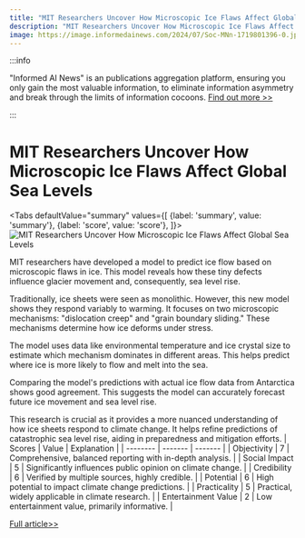 ```yaml
---
title: "MIT Researchers Uncover How Microscopic Ice Flaws Affect Global Sea Levels"
description: "MIT Researchers Uncover How Microscopic Ice Flaws Affect Global Sea Levels"
image: https://image.informedainews.com/2024/07/Soc-MNn-1719801396-0.jpg
---
```



:::info

"Informed AI News" is an publications aggregation platform, ensuring you only gain the most valuable information, to eliminate information asymmetry and break through the limits of information cocoons.  [Find out more >>](/)

:::

# MIT Researchers Uncover How Microscopic Ice Flaws Affect Global Sea Levels


<Tabs
	defaultValue="summary"
	values={[
	{label: 'summary', value: 'summary'},
	{label: 'score', value: 'score'},
]}>
<TabItem value="summary">
<img
  src="https://image.informedainews.com/2024/07/Soc-MNn-1719801396-0.jpg"
  alt="MIT Researchers Uncover How Microscopic Ice Flaws Affect Global Sea Levels"
/>



MIT researchers have developed a model to predict ice flow based on microscopic flaws in ice. This model reveals how these tiny defects influence glacier movement and, consequently, sea level rise.

Traditionally, ice sheets were seen as monolithic. However, this new model shows they respond variably to warming. It focuses on two microscopic mechanisms: "dislocation creep" and "grain boundary sliding." These mechanisms determine how ice deforms under stress.

The model uses data like environmental temperature and ice crystal size to estimate which mechanism dominates in different areas. This helps predict where ice is more likely to flow and melt into the sea.

Comparing the model's predictions with actual ice flow data from Antarctica shows good agreement. This suggests the model can accurately forecast future ice movement and sea level rise.

This research is crucial as it provides a more nuanced understanding of how ice sheets respond to climate change. It helps refine predictions of catastrophic sea level rise, aiding in preparedness and mitigation efforts.
</TabItem>
<TabItem value="score">
	| Scores     | Value   | Explanation |
	| -------- | ------- | ------- |
	| Objectivity  | 7    | Comprehensive, balanced reporting with in-depth analysis.    |
	| Social Impact | 5     | Significantly influences public opinion on climate change.    |
	| Credibility    | 6    | Verified by multiple sources, highly credible.    |
	| Potential    | 6    | High potential to impact climate change predictions.    |
	| Practicality    | 5    | Practical, widely applicable in climate research.    |
	| Entertainment Value    | 2    | Low entertainment value, primarily informative.    |
</TabItem>
</Tabs>

[Full article>>](https://www.cnbeta.com.tw/articles/science/1436622.htm)
